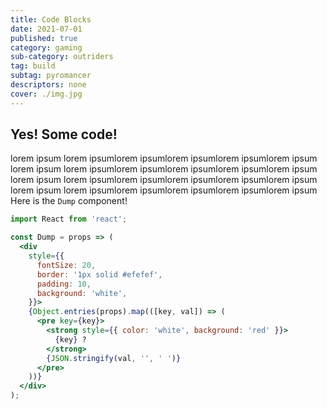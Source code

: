 ```yaml
---
title: Code Blocks
date: 2021-07-01
published: true
category: gaming
sub-category: outriders
tag: build
subtag: pyromancer
descriptors: none
cover: ./img.jpg
---
```


## Yes! Some code!
lorem ipsum lorem ipsumlorem ipsumlorem ipsumlorem ipsumlorem ipsum
lorem ipsum lorem ipsumlorem ipsumlorem ipsumlorem ipsumlorem ipsum
lorem ipsum lorem ipsumlorem ipsumlorem ipsumlorem ipsumlorem ipsum
lorem ipsum lorem ipsumlorem ipsumlorem ipsumlorem ipsumlorem ipsum
Here is the `Dump` component!

```jsx
import React from 'react';

const Dump = props => (
  <div
    style={{
      fontSize: 20,
      border: '1px solid #efefef',
      padding: 10,
      background: 'white',
    }}>
    {Object.entries(props).map(([key, val]) => (
      <pre key={key}>
        <strong style={{ color: 'white', background: 'red' }}>
          {key} ?
        </strong>
        {JSON.stringify(val, '', ' ')}
      </pre>
    ))}
  </div>
);

```